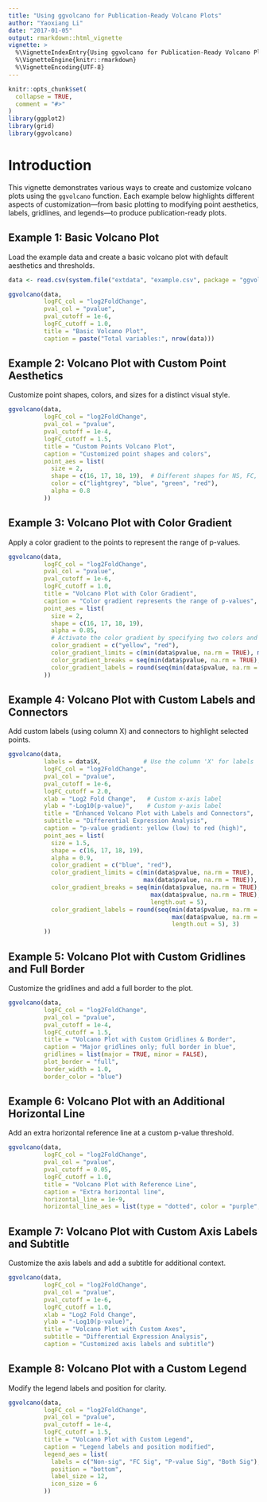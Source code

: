 ```yaml
---
title: "Using ggvolcano for Publication-Ready Volcano Plots"
author: "Yaoxiang Li"
date: "2017-01-05"
output: rmarkdown::html_vignette
vignette: >
  %\VignetteIndexEntry{Using ggvolcano for Publication-Ready Volcano Plots}
  %\VignetteEngine{knitr::rmarkdown}
  %\VignetteEncoding{UTF-8}
---
```


```r
knitr::opts_chunk$set(
  collapse = TRUE,
  comment = "#>"
)
library(ggplot2)
library(grid)
library(ggvolcano)

```

# Introduction

This vignette demonstrates various ways to create and customize volcano plots using the `ggvolcano` function. Each example below highlights different aspects of customization—from basic plotting to modifying point aesthetics, labels, gridlines, and legends—to produce publication-ready plots.

## Example 1: Basic Volcano Plot

Load the example data and create a basic volcano plot with default aesthetics and thresholds.

```r
data <- read.csv(system.file("extdata", "example.csv", package = "ggvolcano"))

ggvolcano(data,
          logFC_col = "log2FoldChange",
          pval_col = "pvalue",
          pval_cutoff = 1e-6,
          logFC_cutoff = 1.0,
          title = "Basic Volcano Plot",
          caption = paste("Total variables:", nrow(data)))
```

## Example 2: Volcano Plot with Custom Point Aesthetics

Customize point shapes, colors, and sizes for a distinct visual style.


```r
ggvolcano(data,
          logFC_col = "log2FoldChange",
          pval_col = "pvalue",
          pval_cutoff = 1e-4,
          logFC_cutoff = 1.5,
          title = "Custom Points Volcano Plot",
          caption = "Customized point shapes and colors",
          point_aes = list(
            size = 2,
            shape = c(16, 17, 18, 19),  # Different shapes for NS, FC, P, and FC_P
            color = c("lightgrey", "blue", "green", "red"),
            alpha = 0.8
          ))

```


## Example 3: Volcano Plot with Color Gradient

Apply a color gradient to the points to represent the range of p-values.


```r
ggvolcano(data,
          logFC_col = "log2FoldChange",
          pval_col = "pvalue",
          pval_cutoff = 1e-6,
          logFC_cutoff = 1.0,
          title = "Volcano Plot with Color Gradient",
          caption = "Color gradient represents the range of p-values",
          point_aes = list(
            size = 2,
            shape = c(16, 17, 18, 19),
            alpha = 0.85,
            # Activate the color gradient by specifying two colors and associated options:
            color_gradient = c("yellow", "red"),
            color_gradient_limits = c(min(data$pvalue, na.rm = TRUE), max(data$pvalue, na.rm = TRUE)),
            color_gradient_breaks = seq(min(data$pvalue, na.rm = TRUE), max(data$pvalue, na.rm = TRUE), length.out = 5),
            color_gradient_labels = round(seq(min(data$pvalue, na.rm = TRUE), max(data$pvalue, na.rm = TRUE), length.out = 5), 3)
          ))


```


## Example 4: Volcano Plot with Custom Labels and Connectors

Add custom labels (using column X) and connectors to highlight selected points.

```r
ggvolcano(data,
          labels = data$X,            # Use the column 'X' for labels
          logFC_col = "log2FoldChange",
          pval_col = "pvalue",
          pval_cutoff = 1e-6,
          logFC_cutoff = 2.0,
          xlab = "Log2 Fold Change",   # Custom x-axis label
          ylab = "-Log10(p-value)",    # Custom y-axis label
          title = "Enhanced Volcano Plot with Labels and Connectors",
          subtitle = "Differential Expression Analysis",
          caption = "p-value gradient: yellow (low) to red (high)",
          point_aes = list(
            size = 1.5,
            shape = c(16, 17, 18, 19),
            alpha = 0.9,
            color_gradient = c("blue", "red"),
            color_gradient_limits = c(min(data$pvalue, na.rm = TRUE),
                                      max(data$pvalue, na.rm = TRUE)),
            color_gradient_breaks = seq(min(data$pvalue, na.rm = TRUE),
                                        max(data$pvalue, na.rm = TRUE),
                                        length.out = 5),
            color_gradient_labels = round(seq(min(data$pvalue, na.rm = TRUE),
                                              max(data$pvalue, na.rm = TRUE),
                                              length.out = 5), 3)
          ))


```



## Example 5: Volcano Plot with Custom Gridlines and Full Border


Customize the gridlines and add a full border to the plot.


```r
ggvolcano(data,
          logFC_col = "log2FoldChange",
          pval_col = "pvalue",
          pval_cutoff = 1e-4,
          logFC_cutoff = 1.5,
          title = "Volcano Plot with Custom Gridlines & Border",
          caption = "Major gridlines only; full border in blue",
          gridlines = list(major = TRUE, minor = FALSE),
          plot_border = "full",
          border_width = 1.0,
          border_color = "blue")


```


## Example 6: Volcano Plot with an Additional Horizontal Line

Add an extra horizontal reference line at a custom p-value threshold.

```r

ggvolcano(data,
          logFC_col = "log2FoldChange",
          pval_col = "pvalue",
          pval_cutoff = 0.05,
          logFC_cutoff = 1.0,
          title = "Volcano Plot with Reference Line",
          caption = "Extra horizontal line",
          horizontal_line = 1e-9,
          horizontal_line_aes = list(type = "dotted", color = "purple", width = 1))

```

## Example 7: Volcano Plot with Custom Axis Labels and Subtitle

Customize the axis labels and add a subtitle for additional context.

```r
ggvolcano(data,
          logFC_col = "log2FoldChange",
          pval_col = "pvalue",
          pval_cutoff = 1e-6,
          logFC_cutoff = 1.0,
          xlab = "Log2 Fold Change",
          ylab = "-Log10(p-value)",
          title = "Volcano Plot with Custom Axes",
          subtitle = "Differential Expression Analysis",
          caption = "Customized axis labels and subtitle")


```

## Example 8: Volcano Plot with a Custom Legend

Modify the legend labels and position for clarity.

```r

ggvolcano(data,
          logFC_col = "log2FoldChange",
          pval_col = "pvalue",
          pval_cutoff = 1e-4,
          logFC_cutoff = 1.5,
          title = "Volcano Plot with Custom Legend",
          caption = "Legend labels and position modified",
          legend_aes = list(
            labels = c("Non-sig", "FC Sig", "P-value Sig", "Both Sig"),
            position = "bottom",
            label_size = 12,
            icon_size = 6
          ))
```
